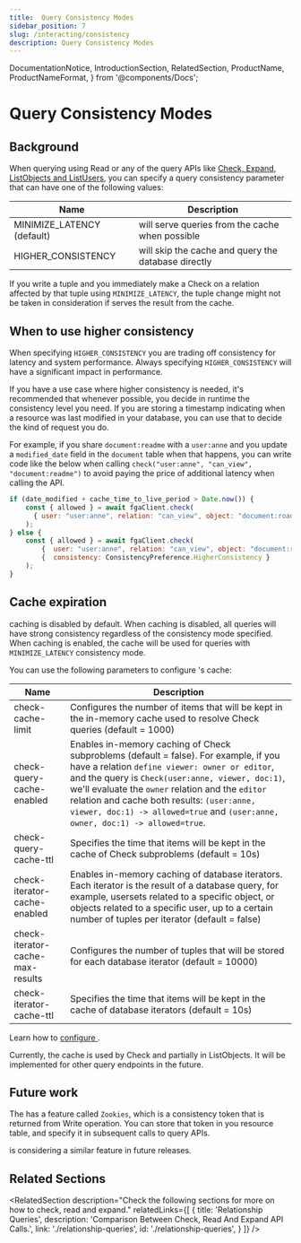 ```yaml
---
title:  Query Consistency Modes
sidebar_position: 7
slug: /interacting/consistency
description: Query Consistency Modes
---
```


  DocumentationNotice,
  IntroductionSection,
  RelatedSection,
  ProductName,
  ProductNameFormat,
} from '@components/Docs';

# Query Consistency Modes

<DocumentationNotice />

## Background

When querying <ProductName format={ProductNameFormat.ShortForm}/> using Read or any of the query APIs like [Check, Expand, ListObjects and ListUsers](./relationship-queries.mdx), you can specify a query consistency parameter that can have one of the following values:

| Name                        | Description                                                                                                   |  
|-----------------------------|---------------------------------------------------------------------------------------------------------------|
| MINIMIZE_LATENCY (default)  | <ProductName format={ProductNameFormat.ShortForm}/> will serve queries from the cache when possible           | 
| HIGHER_CONSISTENCY          | <ProductName format={ProductNameFormat.ShortForm}/> will skip the cache and query the database directly   |

If you write a tuple and you immediately make a Check on a relation affected by that tuple using `MINIMIZE_LATENCY`, the tuple change might not be taken in consideration if <ProductName format={ProductNameFormat.ShortForm}/> serves the result from the cache.

## When to use higher consistency

When specifying `HIGHER_CONSISTENCY` you are trading off consistency for latency and system performance. Always specifying `HIGHER_CONSISTENCY` will have a significant impact in performance.

If you have a use case where higher consistency is needed, it's recommended that whenever possible, you decide in runtime the consistency level you need. If you are storing a timestamp indicating when a resource was last modified in your database, you can use that to decide the kind of request you do.

For example, if you share `document:readme` with a `user:anne` and you update a `modified_date` field in the `document` table when that happens, you can write code like the below when calling `check("user:anne", "can_view", "document:readme")` to avoid paying the price of additional latency when calling the API.

```javascript
if (date_modified + cache_time_to_live_period > Date.now()) {
    const { allowed } = await fgaClient.check(
      { user: "user:anne", relation: "can_view", object: "document:roadmap"}
    );
} else {
    const { allowed } = await fgaClient.check(
        {  user: "user:anne", relation: "can_view", object: "document:roadmap"},
        {  consistency: ConsistencyPreference.HigherConsistency }
    );
}
```

## Cache expiration

<ProductName format={ProductNameFormat.ShortForm}/> caching is disabled by default. When caching is disabled, all queries will have strong consistency regardless of the consistency mode specified. When caching is enabled, the cache will be used for queries with `MINIMIZE_LATENCY` consistency mode.

You can use the following parameters to configure <ProductName format={ProductNameFormat.ShortForm}/>'s cache:

| Name                             | Description                                                                                                                                                                                                                                                                                                                                                                     |
|----------------------------------|---------------------------------------------------------------------------------------------------------------------------------------------------------------------------------------------------------------------------------------------------------------------------------------------------------------------------------------------------------------------------------|
| check-cache-limit                | Configures the number of items that will be kept in the in-memory cache used to resolve Check queries (default = 1000)                                                                                                                                                                                                                                                          |
| check-query-cache-enabled        | Enables in-memory caching of Check subproblems (default = false). For example, if you have a relation `define viewer: owner or editor`, and the query is `Check(user:anne, viewer, doc:1)`, we'll evaluate the `owner` relation and the `editor` relation and cache both results: `(user:anne, viewer, doc:1) -> allowed=true` and `(user:anne, owner, doc:1) -> allowed=true`. |
| check-query-cache-ttl            | Specifies the time that items will be kept in the cache of Check subproblems (default = 10s)                                                                                                                                                                                                                                                                                    |
| check-iterator-cache-enabled     | Enables in-memory caching of database iterators. Each iterator is the result of a database query, for example, usersets related to a specific object, or objects related to a specific user, up to a certain number of tuples per iterator (default = false)                                                                                                                    |
| check-iterator-cache-max-results | Configures the number of tuples that will be stored for each database iterator (default = 10000)                                                                                                                                                                                                                                                                                |
| check-iterator-cache-ttl         | Specifies the time that items will be kept in the cache of database iterators (default = 10s)                                                                                                                                                                                                                                                                                   |

Learn how to [configure <ProductName format={ProductNameFormat.ShortForm}/>](../getting-started/setup-openfga/configure-openfga.mdx).

Currently, the cache is used by Check and partially in ListObjects. It will be implemented for other query endpoints in the future.

## Future work

The <IntroductionSection linkName="Zanzibar paper" section="what-is-zanzibar"/> has a feature called `Zookies`, which is a consistency token that is returned from Write operation. You can store that token in you resource table, and specify it in subsequent calls to query APIs. 

<ProductName format={ProductNameFormat.ShortForm}/> is considering a similar feature in future releases.

## Related Sections

<RelatedSection
  description="Check the following sections for more on how to check, read and expand."
  relatedLinks={[
    {
      title: 'Relationship Queries',
      description: 'Comparison Between Check, Read And Expand API Calls.',
      link: './relationship-queries',
      id: './relationship-queries',
    }
  ]}
/>
